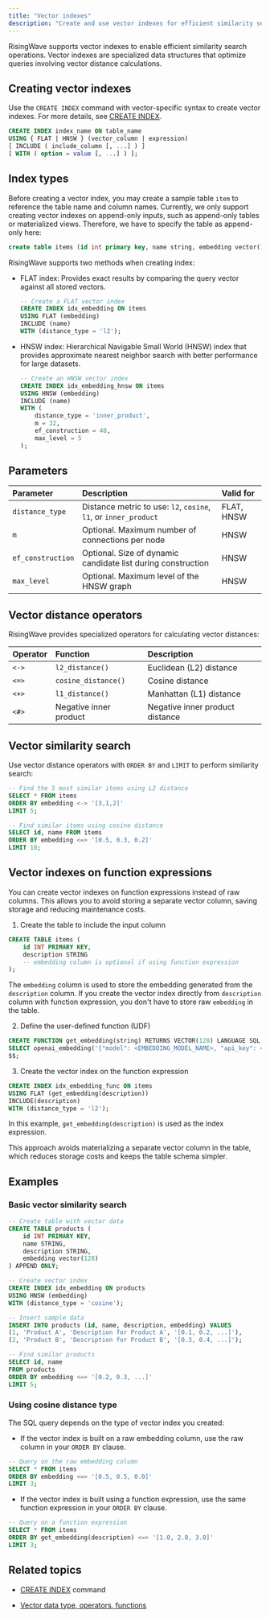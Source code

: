 ```yaml
---
title: "Vector indexes"
description: "Create and use vector indexes for efficient similarity search operations in RisingWave."
---
```


RisingWave supports vector indexes to enable efficient similarity search operations. Vector indexes are specialized data structures that optimize queries involving vector distance calculations.

## Creating vector indexes

Use the `CREATE INDEX` command with vector-specific syntax to create vector indexes. For more details, see [CREATE INDEX](/sql/commands/sql-create-index).

```sql Syntax
CREATE INDEX index_name ON table_name 
USING { FLAT | HNSW } (vector_column | expression) 
[ INCLUDE ( include_column [, ...] ) ]
[ WITH ( option = value [, ...] ) ];
```

## Index types

Before creating a vector index, you may create a sample table `item` to reference the table name and column names. Currently, we only support creating vector indexes on append-only inputs, such as append-only tables or materialized views. Therefore, we have to specify the table as append-only here:

```sql
create table items (id int primary key, name string, embedding vector(128)) append only;
```

RisingWave supports two methods when creating index:

- FLAT index: Provides exact results by comparing the query vector against all stored vectors.

    ```sql
    -- Create a FLAT vector index
    CREATE INDEX idx_embedding ON items 
    USING FLAT (embedding) 
    INCLUDE (name) 
    WITH (distance_type = 'l2');
    ```

- HNSW index: Hierarchical Navigable Small World (HNSW) index that provides approximate nearest neighbor search with better performance for large datasets.


    ```sql
    -- Create an HNSW vector index
    CREATE INDEX idx_embedding_hnsw ON items 
    USING HNSW (embedding) 
    INCLUDE (name) 
    WITH (
        distance_type = 'inner_product', 
        m = 32, 
        ef_construction = 40, 
        max_level = 5
    );
    ```

## Parameters

| Parameter | Description | Valid for |
| :--- | :--- | :--- |
| `distance_type` | Distance metric to use: `l2`, `cosine`, `l1`, or `inner_product` | FLAT, HNSW |
| `m` | Optional. Maximum number of connections per node | HNSW |
| `ef_construction` | Optional. Size of dynamic candidate list during construction | HNSW |
| `max_level` | Optional. Maximum level of the HNSW graph | HNSW |

## Vector distance operators

RisingWave provides specialized operators for calculating vector distances:

| Operator | Function | Description |
| :--- | :--- | :--- |
| `<->` | `l2_distance()` | Euclidean (L2) distance |
| `<=>` | `cosine_distance()` | Cosine distance |
| `<+>` | `l1_distance()` | Manhattan (L1) distance |
| `<#>` | Negative inner product | Negative inner product distance |

## Vector similarity search

Use vector distance operators with `ORDER BY` and `LIMIT` to perform similarity search:

```sql
-- Find the 5 most similar items using L2 distance
SELECT * FROM items 
ORDER BY embedding <-> '[3,1,2]' 
LIMIT 5;

-- Find similar items using cosine distance
SELECT id, name FROM items 
ORDER BY embedding <=> '[0.5, 0.3, 0.2]' 
LIMIT 10;
```

## Vector indexes on function expressions

You can create vector indexes on function expressions instead of raw columns. This allows you to avoid storing a separate vector column, saving storage and reducing maintenance costs.

1. Create the table to include the input column

```sql
CREATE TABLE items (
    id INT PRIMARY KEY,
    description STRING
    -- embedding column is optional if using function expression
);
```

The `embedding` column is used to store the embedding generated from the `description` column. If you create the vector index directly from `description` column with function expression, you don't have to store raw `embedding` in the table.

2. Define the user-defined function (UDF)

```sql
CREATE FUNCTION get_embedding(string) RETURNS VECTOR(128) LANGUAGE SQL AS $$
SELECT openai_embedding('{"model": <EMBEDDING_MODEL_NAME>, "api_key": <API_KEY>}'::jsonb, $1)::vector(128);
$$;
```

3. Create the vector index on the function expression

```sql
CREATE INDEX idx_embedding_func ON items
USING FLAT (get_embedding(description))
INCLUDE(description)
WITH (distance_type = 'l2');
```

In this example, `get_embedding(description)` is used as the index expression.

This approach avoids materializing a separate vector column in the table, which reduces storage costs and keeps the table schema simpler.

## Examples

### Basic vector similarity search

```sql
-- Create table with vector data
CREATE TABLE products (
    id INT PRIMARY KEY,
    name STRING,
    description STRING,
    embedding vector(128)
) APPEND ONLY;

-- Create vector index
CREATE INDEX idx_embedding ON products
USING HNSW (embedding)
WITH (distance_type = 'cosine');

-- Insert sample data
INSERT INTO products (id, name, description, embedding) VALUES
(1, 'Product A', 'Description for Product A', '[0.1, 0.2, ...]'),
(2, 'Product B', 'Description for Product B', '[0.3, 0.4, ...]');

-- Find similar products
SELECT id, name
FROM products
ORDER BY embedding <=> '[0.2, 0.3, ...]'
LIMIT 5;
```

### Using cosine distance type

The SQL query depends on the type of vector index you created:

- If the vector index is built on a raw embedding column, use the raw column in your `ORDER BY` clause.

```sql
-- Query on the raw embedding column
SELECT * FROM items
ORDER BY embedding <=> '[0.5, 0.5, 0.0]' 
LIMIT 3;
```

- If the vector index is built using a function expression, use the same function expression in your `ORDER BY` clause.

```sql
-- Query on a function expression
SELECT * FROM items
ORDER BY get_embedding(description) <=> '[1.0, 2.0, 3.0]'
LIMIT 3;
```

## Related topics

- [CREATE INDEX](/sql/commands/sql-create-index) command

- [Vector data type, operators, functions](/sql/data-types/vector)
